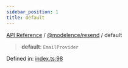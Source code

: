 ```yaml
---
sidebar_position: 1
title: default
---
```


[API Reference](/api-reference/@modelence/resend/variables/../../../index) / [@modelence/resend](/api-reference/@modelence/resend/variables/../index) / default

> **default**: `EmailProvider`

Defined in: [index.ts:98](https://github.com/modelence/modelence/blob/7a30ecd22bee851ae2925fe6ba92db76a4d9e1d2/packages/resend/src/index.ts#L98)
